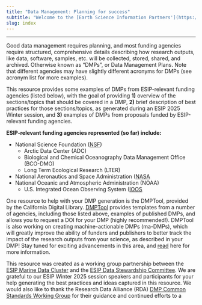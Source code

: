 ```yaml
---
title: "Data Management: Planning for success"
subtitle: "Welcome to the [Earth Science Information Partners'](https://www.esipfed.org/) data management planning resource."
slug: index
---
```


****

Good data management requires planning, and most funding agencies require structured, comprehensive details describing how research outputs, like data, software, samples, etc. will be collected, stored, shared, and archived. Otherwise known as “DMPs”, or Data Management Plans. Note that
different agencies may have slightly different acronyms for DMPs
(see acronym list for more examples).


This resource provides some examples of DMPs from ESIP-relevant funding agencies (listed below), with the goal of providing **1\)** overview of the sections/topics that should be covered in a DMP, **2\)** brief description of best practices for those sections/topics, as generated during an ESIP 2025 Winter session, and **3\)** examples of DMPs from proposals funded by ESIP-relevant funding agencies.

**ESIP-relevant funding agencies represented (so far) include:**

* National Science Foundation ([NSF](https://www.nsf.gov/funding/data-management-plan))   
  * Arctic Data Center (ADC)  
  * Biological and Chemical Oceanography Data Management Office (BCO-DMO)  
  * Long Term Ecological Research (LTER)  
* National Aeronautics and Space Administration ([NASA](https://science.nasa.gov/researchers/sara/faqs/osdmp/)  
* National Oceanic and Atmospheric Administration (NOAA)   
  * U.S. Integrated Ocean Observing System ([IOOS](https://ioos.noaa.gov/data/data-standards/data-management-planning-coordination/)

<!-- A quick overview on how to use this resource: TDB -->

<!-- A quick overview on how to contribute to this resource: TDB -->

One resource to help with your DMP generation is the DMPTool, provided by the California Digital Library. [DMPTool](https://dmptool.org) provides templates from a number of agencies, including those listed above, examples of published DMPs, and allows you to request a DOI for your DMP (highly recommended\!).  DMPTool is also working on creating machine-actionable DMPs (ma-DMPs), which will greatly improve the ability of funders and publishers to better track the impact of the research outputs from your science, as described in your DMP\! Stay tuned for exciting advancements in this area, and [read](https://blog.dmptool.org/2025/04/03/working-toward-a-common-standard-api-for-machine-actionable-dmps/) here for more information.

This resource was created as a working group partnership between the [ESIP Marine Data Cluster](https://www.esipfed.org/collaboration-areas/marine-data/) and the [ESIP Data Stewardship Committee](https://www.esipfed.org/collaboration-areas/data-stewardship/). We are grateful to our ESIP Winter 2025 session speakers and participants for your help generating the best practices and ideas captured in this resource. We would also like to thank the Research Data Alliance (RDA) [DMP Common Standards Working Group](https://www.rd-alliance.org/groups/dmp-common-standards-wg/members/all-members/) for their guidance and continued efforts to a